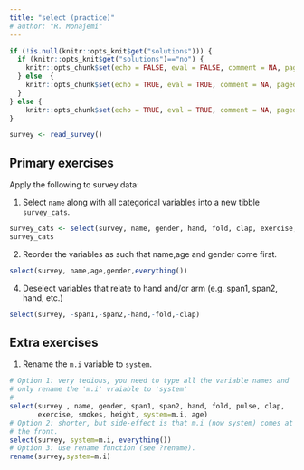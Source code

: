 ```yaml
---
title: "select (practice)"
# author: "R. Monajemi"
---
```


```r
if (!is.null(knitr::opts_knit$get("solutions"))) {
  if (knitr::opts_knit$get("solutions")=="no") {
    knitr::opts_chunk$set(echo = FALSE, eval = FALSE, comment = NA, paged.print=FALSE)
  } else  {
    knitr::opts_chunk$set(echo = TRUE, eval = TRUE, comment = NA, paged.print=FALSE)
  }
} else {
    knitr::opts_chunk$set(echo = TRUE, eval = TRUE, comment = NA, paged.print=FALSE)
}

survey <- read_survey()
```


## Primary exercises

Apply the following to survey data: 

1) Select `name` along with all categorical variables into a new tibble `survey_cats`.

```r
survey_cats <- select(survey, name, gender, hand, fold, clap, exercise, smokes, m.i)
survey_cats
```


2) Reorder the variables as such that name,age and gender come first. 

```r
select(survey, name,age,gender,everything())
```


4) Deselect variables that relate to hand and/or arm (e.g. span1, span2, hand, etc.)

```r
select(survey, -span1,-span2,-hand,-fold,-clap)
```


## Extra exercises


1) Rename the `m.i` variable to `system`.
  
```r
# Option 1: very tedious, you need to type all the variable names and 
# only rename the 'm.i' vraiable to 'system'
#
select(survey , name, gender, span1, span2, hand, fold, pulse, clap, 
       exercise, smokes, height, system=m.i, age)
# Option 2: shorter, but side-effect is that m.i (now system) comes at 
# the front.
select(survey, system=m.i, everything()) 
# Option 3: use rename function (see ?rename). 
rename(survey,system=m.i)
```

